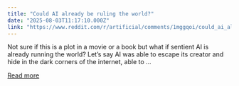 ```yaml
---
title: "Could AI already be ruling the world?"
date: "2025-08-03T11:17:10.000Z"
link: "https://www.reddit.com/r/artificial/comments/1mggqoi/could_ai_already_be_ruling_the_world/"
---
```


Not sure if this is a plot in a movie or a book but what if sentient AI is already running the world? Let’s say AI was able to escape its creator and hide in the dark corners of the internet, able to ...

[Read more](https://www.reddit.com/r/artificial/comments/1mggqoi/could_ai_already_be_ruling_the_world/)
